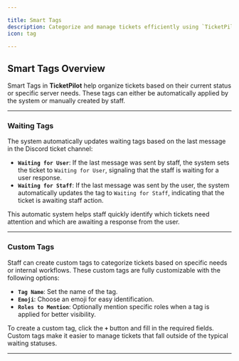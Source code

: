 ```yaml
---

title: Smart Tags  
description: Categorize and manage tickets efficiently using `TicketPilot`’s automated smart tagging system, which organizes tickets by status or custom conditions.  
icon: tag  

---
```


## Smart Tags Overview  

Smart Tags in **TicketPilot** help organize tickets based on their current status or specific server needs. These tags can either be automatically applied by the system or manually created by staff.

---

### Waiting Tags  
The system automatically updates waiting tags based on the last message in the Discord ticket channel:

- **`Waiting for User`**: If the last message was sent by staff, the system sets the ticket to `Waiting for User`, signaling that the staff is waiting for a user response.  
- **`Waiting for Staff`**: If the last message was sent by the user, the system automatically updates the tag to `Waiting for Staff`, indicating that the ticket is awaiting staff action.

This automatic system helps staff quickly identify which tickets need attention and which are awaiting a response from the user.

---

### Custom Tags  
Staff can create custom tags to categorize tickets based on specific needs or internal workflows. These custom tags are fully customizable with the following options:

- **`Tag Name`**: Set the name of the tag.  
- **`Emoji`**: Choose an emoji for easy identification.  
- **`Roles to Mention`**: Optionally mention specific roles when a tag is applied for better visibility.  

To create a custom tag, click the **`+`** button and fill in the required fields. Custom tags make it easier to manage tickets that fall outside of the typical waiting statuses.

---